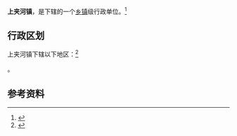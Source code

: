 {{中国乡级行政区|21/04/22/108/000}}

'''上夹河镇'''，是{{PRC admin/fullname|21/04/22/108/000|3}}下辖的一个[[乡镇|乡镇]]级行政单位。<ref>{{PRC admin/ref sgc|{{PRC admin/parent|21/04/22/108/000}}}}</ref>

== 行政区划 ==

上夹河镇下辖以下地区：<ref>{{PRC admin/ref sgc|21/04/22/108/000}}</ref>

{{PRC admin/children|21/04/22/108/000}}。

== 参考资料 ==

{{reflist}}

{{行政区划小作品}}
{{PRC admin/navcat|21/04/22/108/000}}